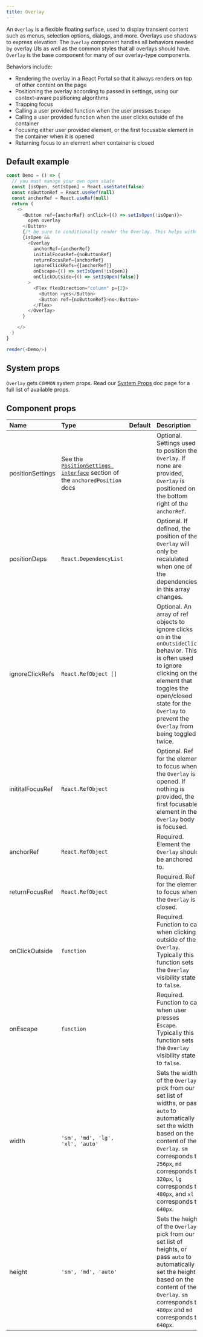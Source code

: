 ```yaml
---
title: Overlay
---
```


An `Overlay` is a flexible floating surface, used to display transient content such as menus, selection options, dialogs, and more. Overlays use shadows to express elevation. The `Overlay` component handles all behaviors needed by overlay UIs as well as the common styles that all overlays should have. `Overlay` is the base component for many of our overlay-type components.

Behaviors include:

- Rendering the overlay in a React Portal so that it always renders on top of other content on the page
- Positioning the overlay according to passed in settings, using our context-aware positioning algorithms
- Trapping focus
- Calling a user provided function when the user presses `Escape`
- Calling a user provided function when the user clicks outside of the container
- Focusing either  user provided element, or the first focusable element in the container when it is opened
- Returning focus to an element when container is closed

## Default example

```javascript live noinline
const Demo = () => {
  // you must manage your own open state
  const [isOpen, setIsOpen] = React.useState(false)
  const noButtonRef = React.useRef(null)
  const anchorRef = React.useRef(null)
  return (
    <>
      <Button ref={anchorRef} onClick={() => setIsOpen(!isOpen)}>
        open overlay
      </Button>
      {/* be sure to conditionally render the Overlay. This helps with performance and is required. */}
      {isOpen &&
        <Overlay
          anchorRef={anchorRef}
          initialFocusRef={noButtonRef}
          returnFocusRef={anchorRef}
          ignoreClickRefs={[anchorRef]}
          onEscape={() => setIsOpen(!isOpen)}
          onClickOutside={() => setIsOpen(false)}
        >
          <Flex flexDirection="column" p={2}>
            <Button >yes</Button>
            <Button ref={noButtonRef}>no</Button>
          </Flex>
        </Overlay>
      }

    </>
  )
}

render(<Demo/>)
```

## System props

`Overlay` gets `COMMON` system props. Read our [System Props](/system-props) doc page for a full list of available props.

## Component props

| Name | Type   | Default | Description                         |
| :--- | :----- | :-----: | :---------------------------------- |
| positionSettings | See the [`PositionSettings interface`]() section of the `anchoredPosition` docs | | Optional. Settings used to position the `Overlay`. If none are provided, `Overlay` is positioned on the bottom right of the `anchorRef`. |
| positionDeps | `React.DependencyList` | | Optional. If defined, the position of the `Overlay` will only be recalulated when one of the dependencies in this array changes. |
| ignoreClickRefs   | `React.RefObject []` |  | Optional. An array of ref objects to ignore clicks on in the `onOutsideClick` behavior. This is often used to ignore clicking on the element that toggles the open/closed state for the `Overlay` to prevent the `Overlay` from being toggled twice. |
| inititalFocusRef  | `React.RefObject` |  | Optional. Ref for the element to focus when the `Overlay` is opened. If nothing is provided, the first focusable element in the `Overlay` body is focused.  |
| anchorRef | `React.RefObject` |  | Required. Element the `Overlay` should be anchored to. |
| returnFocusRef  | `React.RefObject` |  | Required. Ref for the element to focus when the `Overlay` is closed.  |
| onClickOutside  | `function` |  | Required. Function to call when clicking outside of the `Overlay`. Typically this function sets the `Overlay` visibility state to `false`.  |
| onEscape  | `function` |  | Required. Function to call when user presses `Escape`. Typically this function sets the `Overlay` visibility state to `false`.  |
| width  | `'sm', 'md', 'lg', 'xl', 'auto'` |  | Sets the width of the `Overlay`, pick from our set list of widths, or pass `auto` to automatically set the width based on the content of the `Overlay`. `sm` corresponds to `256px`, `md` corresponds to `320px`, `lg` corresponds to `480px`, and `xl` corresponds to `640px`.  |
| height  | `'sm', 'md', 'auto'` |  | Sets the height of the `Overlay`, pick from our set list of heights, or pass `auto` to automatically set the height based on the content of the `Overlay`. `sm` corresponds to `480px` and `md` corresponds to `640px`.  |
